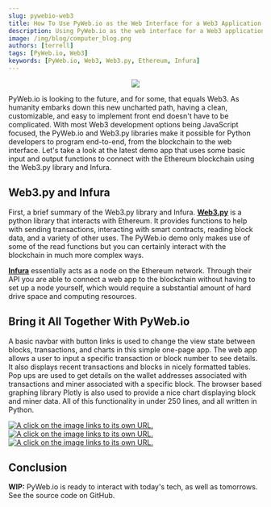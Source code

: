 ```yaml
---
slug: pywebio-web3
title: How To Use PyWeb.io as the Web Interface for a Web3 Application
description: Using PyWeb.io as the web interface for a Web3 application
image: /img/blog/computer_blog.png
authors: [terrell]
tags: [PyWeb.io, Web3]
keywords: [PyWeb.io, Web3, Web3.py, Ethereum, Infura]
---
```


<div align="center">
  <img src={image} />
</div>


PyWeb.io is looking to the future, and for some, that equals Web3. As humanity embarks down this new uncharted path, having a clean, customizable, and easy to implement front end doesn't have to be complicated. With most Web3 development options being JavaScript focused, the PyWeb.io and Web3.py libraries make it possible for Python developers to program end-to-end, from the blockchain to the web interface. Let's take a look at the latest demo app that uses some basic input and output functions to connect with the Ethereum blockchain using the Web3.py library and Infura.


## Web3.py and Infura
First, a brief summary of the Web3.py library and Infura. [**Web3.py**](https://web3py.readthedocs.io/en/stable/) is a python library that interacts with Ethereum. It provides functions to help with sending transactions, interacting with smart contracts, reading block data, and a variety of other uses. The PyWeb.io demo only makes use of some of the read functions but you can certainly interact with the blockchain in much more complex ways. 

[**Infura**](https://infura.io/) essentially acts as a node on the Ethereum network. Through their API you are able to connect a web app to the blockchain without having to set up a node yourself, which would require a substantial amount of hard drive space and computing resources.

<!--truncate-->

## Bring it All Together With PyWeb.io
A basic navbar with button links is used to change the view state between blocks, transactions, and charts in this simple one-page app. The web app allows a user to input a specific transaction or block number to see details. It also displays recent transactions and blocks in nicely formatted tables. Pop ups are used to get details on the  wallet addresses associated with transactions and miner associated with a specific block. The browser based graphing library Plotly is also used to provide a nice chart displaying block and miner data. All of this functionality in under 250 lines, and all written in Python.

[![A click on the image links to its own URL.](./transactions_small.jpg
"A click on the image links to its own URL (inline-style).")
](./transactions.jpg)  [![A click on the image links to its own URL.](./blocks_small.jpg
"A click on the image links to its own URL (inline-style).")
](./blocks.JPG)  [![A click on the image links to its own URL.](./charts_small.jpg
"A click on the image links to its own URL (inline-style).")
](./charts.JPG)


## Conclusion

**WIP:**
PyWeb.io is ready to interact with today's tech, as well as tomorrows. See the source code on GitHub.
